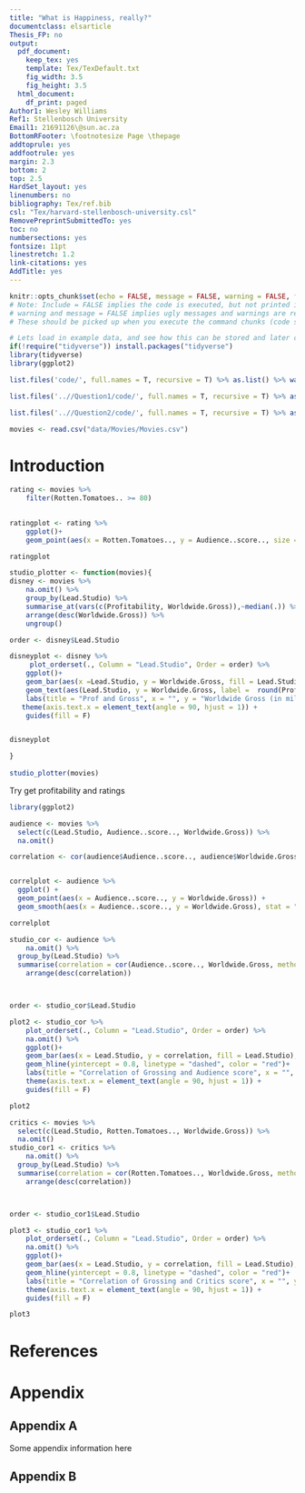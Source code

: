 ```yaml
---
title: "What is Happiness, really?"
documentclass: elsarticle
Thesis_FP: no
output:
  pdf_document:
    keep_tex: yes
    template: Tex/TexDefault.txt
    fig_width: 3.5
    fig_height: 3.5
  html_document:
    df_print: paged
Author1: Wesley Williams
Ref1: Stellenbosch University
Email1: 21691126\@sun.ac.za
BottomRFooter: \footnotesize Page \thepage
addtoprule: yes
addfootrule: yes
margin: 2.3
bottom: 2
top: 2.5
HardSet_layout: yes
linenumbers: no
bibliography: Tex/ref.bib
csl: "Tex/harvard-stellenbosch-university.csl"
RemovePreprintSubmittedTo: yes
toc: no
numbersections: yes
fontsize: 11pt
linestretch: 1.2
link-citations: yes
AddTitle: yes
---
```


<!-- First: Set your default preferences for chunk options: -->

<!-- If you want a chunk's code to be printed, set echo = TRUE. message = FALSE stops R printing ugly package loading details in your final paper too. I also suggest setting warning = FALSE and checking for warnings in R, else you might find ugly warnings in your paper. -->

```r
knitr::opts_chunk$set(echo = FALSE, message = FALSE, warning = FALSE, fig.width = 6, fig.height = 5, fig.pos="H", fig.pos = 'H')
# Note: Include = FALSE implies the code is executed, but not printed in your pdf.
# warning and message = FALSE implies ugly messages and warnings are removed from your pdf.
# These should be picked up when you execute the command chunks (code sections below) in your rmd, not printed in your paper!

# Lets load in example data, and see how this can be stored and later called from your 'data' folder.
if(!require("tidyverse")) install.packages("tidyverse")
library(tidyverse)
library(ggplot2)

list.files('code/', full.names = T, recursive = T) %>% as.list() %>% walk(~source(.))

list.files('..//Question1/code/', full.names = T, recursive = T) %>% as.list() %>% walk(~source(.))

list.files('..//Question2/code/', full.names = T, recursive = T) %>% as.list() %>% walk(~source(.))

movies <- read.csv("data/Movies/Movies.csv")

```


<!-- ############################## -->
<!-- # Start Writing here: -->
<!-- ############################## -->

# Introduction \label{Introduction}
```r
rating <- movies %>% 
    filter(Rotten.Tomatoes.. >= 80) 
   

ratingplot <- rating %>% 
    ggplot()+
    geom_point(aes(x = Rotten.Tomatoes.., y = Audience..score.., size = Profitability), color = ifelse(rating$Audience..score.. >= 85, "green", "red"), alpha = 0.6 )

ratingplot
```

```r
studio_plotter <- function(movies){
disney <- movies %>% 
    na.omit() %>% 
    group_by(Lead.Studio) %>% 
    summarise_at(vars(c(Profitability, Worldwide.Gross)),~median(.)) %>% 
    arrange(desc(Worldwide.Gross)) %>% 
    ungroup()

order <- disney$Lead.Studio

disneyplot <- disney %>% 
     plot_orderset(., Column = "Lead.Studio", Order = order) %>% 
    ggplot()+
    geom_bar(aes(x =Lead.Studio, y = Worldwide.Gross, fill = Lead.Studio), stat = "identity" ) +
    geom_text(aes(Lead.Studio, y = Worldwide.Gross, label =  round(Profitability, 1)), vjust = 1)+
    labs(title = "Prof and Gross", x = "", y = "Worldwide Gross (in millions)")+
   theme(axis.text.x = element_text(angle = 90, hjust = 1)) +
    guides(fill = F)


disneyplot

}
 
studio_plotter(movies)
```
Try get profitability and ratings
```r
library(ggplot2)


```

```r
audience <- movies %>% 
  select(c(Lead.Studio, Audience..score.., Worldwide.Gross)) %>% 
  na.omit()

correlation <- cor(audience$Audience..score.., audience$Worldwide.Gross, method = "spearman")


correlplot <- audience %>% 
  ggplot() +
  geom_point(aes(x = Audience..score.., y = Worldwide.Gross)) +
  geom_smooth(aes(x = Audience..score.., y = Worldwide.Gross), stat = "smooth", method = "lm")

correlplot
```

```r
studio_cor <- audience %>%
    na.omit() %>% 
  group_by(Lead.Studio) %>%
  summarise(correlation = cor(Audience..score.., Worldwide.Gross, method = "spearman")) %>% 
    arrange(desc(correlation))



order <- studio_cor$Lead.Studio

plot2 <- studio_cor %>% 
    plot_orderset(., Column = "Lead.Studio", Order = order) %>% 
    na.omit() %>% 
    ggplot()+
    geom_bar(aes(x = Lead.Studio, y = correlation, fill = Lead.Studio), stat = "identity")+
    geom_hline(yintercept = 0.8, linetype = "dashed", color = "red")+
    labs(title = "Correlation of Grossing and Audience score", x = "", y = "Correlation")+
    theme(axis.text.x = element_text(angle = 90, hjust = 1)) +
    guides(fill = F)

plot2
```

```r


critics <- movies %>% 
  select(c(Lead.Studio, Rotten.Tomatoes.., Worldwide.Gross)) %>% 
  na.omit()
studio_cor1 <- critics %>%
    na.omit() %>% 
  group_by(Lead.Studio) %>%
  summarise(correlation = cor(Rotten.Tomatoes.., Worldwide.Gross, method = "spearman")) %>% 
    arrange(desc(correlation))



order <- studio_cor1$Lead.Studio

plot3 <- studio_cor1 %>% 
    plot_orderset(., Column = "Lead.Studio", Order = order) %>% 
    na.omit() %>% 
    ggplot()+
    geom_bar(aes(x = Lead.Studio, y = correlation, fill = Lead.Studio), stat = "identity")+
    geom_hline(yintercept = 0.8, linetype = "dashed", color = "red")+
    labs(title = "Correlation of Grossing and Critics score", x = "", y = "Correlation")+
    theme(axis.text.x = element_text(angle = 90, hjust = 1)) +
    guides(fill = F)

plot3
```

<!-- Make title of bibliography here: -->
<!-- \newpage -->

\newpage

# References {-}

<div id="refs"></div>


# Appendix {-}

## Appendix A {-}

Some appendix information here

## Appendix B {-}

